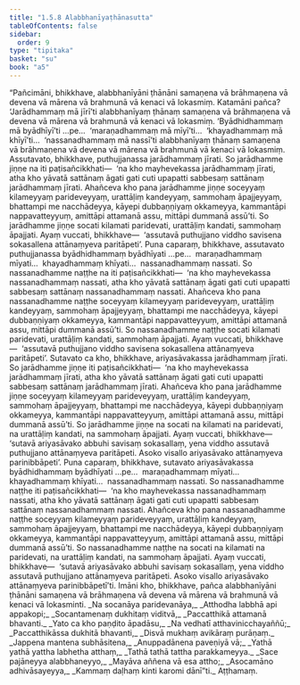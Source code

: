 ```yaml
---
title: "1.5.8 Alabbhanīyaṭhānasutta"
tableOfContents: false
sidebar:
  order: 9
type: "tipitaka"
basket: "su"
book: "a5"
---
```



<DynamicBreadcrumb />

<Division number="48" book="a5" bookNo="16" page="47">

<Paragraph number="282" book="a5">
“Pañcimāni, bhikkhave, alabbhanīyāni ṭhānāni samaṇena vā brāhmaṇena vā devena vā mārena vā brahmunā vā kenaci vā lokasmiṃ. Katamāni pañca? ‘Jarādhammaṃ mā jīrī’ti alabbhanīyaṃ ṭhānaṃ samaṇena vā brāhmaṇena vā devena vā mārena vā brahmunā vā kenaci vā lokasmiṃ. ‘Byādhidhammaṃ mā byādhīyī’ti …pe…  ‘maraṇadhammaṃ mā mīyī’ti…  ‘khayadhammaṃ mā khīyī’ti…  ‘nassanadhammaṃ mā nassī’ti alabbhanīyaṃ ṭhānaṃ samaṇena vā brāhmaṇena vā devena vā mārena vā brahmunā vā kenaci vā lokasmiṃ.
</Paragraph>

<Paragraph number="283" book="a5">
Assutavato, bhikkhave, puthujjanassa jarādhammaṃ jīrati. So jarādhamme jiṇṇe na iti paṭisañcikkhati—  ‘na kho mayhevekassa jarādhammaṃ jīrati, atha kho yāvatā sattānaṃ āgati gati cuti upapatti sabbesaṃ sattānaṃ jarādhammaṃ jīrati. Ahañceva kho pana jarādhamme jiṇṇe soceyyaṃ kilameyyaṃ parideveyyaṃ, urattāḷiṃ kandeyyaṃ, sammohaṃ āpajjeyyaṃ, bhattampi me nacchādeyya, kāyepi dubbaṇṇiyaṃ okkameyya, kammantāpi nappavatteyyuṃ, amittāpi attamanā assu, mittāpi dummanā assū’ti. So jarādhamme jiṇṇe socati kilamati paridevati, urattāḷiṃ kandati, sammohaṃ āpajjati. Ayaṃ vuccati, bhikkhave—  ‘assutavā puthujjano viddho savisena sokasallena attānaṃyeva paritāpeti’.
</Paragraph>

<Paragraph number="284" book="a5">
Puna caparaṃ, bhikkhave, assutavato puthujjanassa byādhidhammaṃ byādhīyati …pe…  maraṇadhammaṃ mīyati…  khayadhammaṃ khīyati…  nassanadhammaṃ nassati. So nassanadhamme naṭṭhe na iti paṭisañcikkhati—  ‘na kho mayhevekassa nassanadhammaṃ nassati, atha kho yāvatā sattānaṃ āgati gati cuti upapatti sabbesaṃ sattānaṃ nassanadhammaṃ nassati. Ahañceva kho pana nassanadhamme naṭṭhe soceyyaṃ kilameyyaṃ parideveyyaṃ, urattāḷiṃ kandeyyaṃ, sammohaṃ āpajjeyyaṃ, bhattampi me nacchādeyya, kāyepi dubbaṇṇiyaṃ okkameyya, kammantāpi nappavatteyyuṃ, amittāpi attamanā assu, mittāpi dummanā assū’ti. So nassanadhamme naṭṭhe socati kilamati paridevati, urattāḷiṃ kandati, sammohaṃ āpajjati. Ayaṃ vuccati, bhikkhave—  ‘assutavā puthujjano viddho savisena sokasallena attānaṃyeva paritāpeti’.
</Paragraph>

<Paragraph number="285" book="a5">
Sutavato ca kho, bhikkhave, ariyasāvakassa jarādhammaṃ jīrati. So jarādhamme jiṇṇe iti paṭisañcikkhati—  ‘na kho mayhevekassa jarādhammaṃ jīrati, atha kho yāvatā sattānaṃ āgati gati cuti upapatti sabbesaṃ sattānaṃ jarādhammaṃ jīrati. Ahañceva kho pana jarādhamme jiṇṇe soceyyaṃ kilameyyaṃ parideveyyaṃ, urattāḷiṃ kandeyyaṃ, sammohaṃ āpajjeyyaṃ, bhattampi me nacchādeyya, kāyepi dubbaṇṇiyaṃ okkameyya, kammantāpi nappavatteyyuṃ, amittāpi attamanā assu, mittāpi dummanā assū’ti. So jarādhamme jiṇṇe na socati na kilamati na paridevati, na urattāḷiṃ kandati, na sammohaṃ āpajjati. Ayaṃ vuccati, bhikkhave—  ‘sutavā ariyasāvako abbuhi savisaṃ sokasallaṃ, yena viddho assutavā puthujjano attānaṃyeva paritāpeti. Asoko visallo ariyasāvako attānaṃyeva parinibbāpeti’.
</Paragraph>

<Paragraph number="286" book="a5">
Puna caparaṃ, bhikkhave, sutavato ariyasāvakassa byādhidhammaṃ byādhīyati …pe…  maraṇadhammaṃ mīyati…  khayadhammaṃ khīyati…  nassanadhammaṃ nassati. So nassanadhamme naṭṭhe iti paṭisañcikkhati—  ‘na kho mayhevekassa nassanadhammaṃ nassati, atha kho yāvatā sattānaṃ āgati gati cuti upapatti sabbesaṃ sattānaṃ nassanadhammaṃ nassati. Ahañceva kho pana nassanadhamme naṭṭhe soceyyaṃ kilameyyaṃ parideveyyaṃ, urattāḷiṃ kandeyyaṃ, sammohaṃ āpajjeyyaṃ, bhattampi me nacchādeyya, kāyepi dubbaṇṇiyaṃ okkameyya, kammantāpi nappavatteyyuṃ, amittāpi attamanā assu, mittāpi dummanā assū’ti. So nassanadhamme naṭṭhe na socati na kilamati na paridevati, na urattāḷiṃ kandati, na sammohaṃ āpajjati. Ayaṃ vuccati, bhikkhave—  ‘sutavā ariyasāvako abbuhi savisaṃ sokasallaṃ, yena viddho assutavā puthujjano attānaṃyeva paritāpeti. Asoko visallo ariyasāvako attānaṃyeva parinibbāpetī’ti.
</Paragraph>

<Paragraph number="287" book="a5">
Imāni kho, bhikkhave, pañca alabbhanīyāni ṭhānāni samaṇena vā brāhmaṇena vā devena vā mārena vā brahmunā vā kenaci vā lokasminti.
</Paragraph>

<Paragraph number="288" type="verses" book="a5">
_Na socanāya paridevanāya,_  
_Atthodha labbhā api appakopi;_  
_Socantamenaṃ dukhitaṃ viditvā,_  
_Paccatthikā attamanā bhavanti._  

</Paragraph>

<Paragraph number="289" type="verses" book="a5">
_Yato ca kho paṇḍito āpadāsu,_  
_Na vedhatī atthavinicchayaññū;_  
_Paccatthikāssa dukhitā bhavanti,_  
_Disvā mukhaṃ avikāraṃ purāṇaṃ._  

</Paragraph>

<Paragraph number="290" type="verses" book="a5">
_Jappena mantena subhāsitena,_  
_Anuppadānena paveṇiyā vā;_  
_Yathā yathā yattha labhetha atthaṃ,_  
_Tathā tathā tattha parakkameyya._  

</Paragraph>

<Paragraph number="291" type="verses" book="a5">
_Sace pajāneyya alabbhaneyyo,_  
_Mayāva aññena vā esa attho;_  
_Asocamāno adhivāsayeyya,_  
_Kammaṃ daḷhaṃ kinti karomi dānī”ti._  


</Paragraph>
</Division>

<Paragraph number="292" type="center" book="a5">
Aṭṭhamaṃ.
</Paragraph>